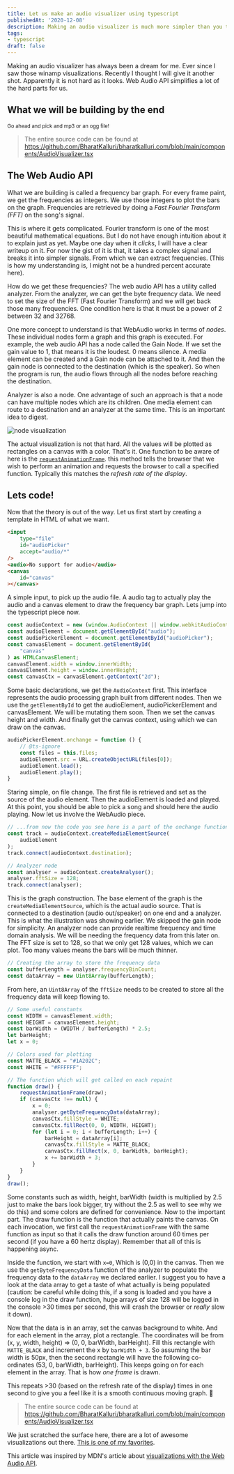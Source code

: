 ```yaml
---
title: Let us make an audio visualizer using typescript
publishedAt: '2020-12-08'
description: Making an audio visualizer is much more simpler than you think, thanks to the web audio API.
tags:
- typescript
draft: false
---
```



Making an audio visualizer has always been a dream for me. Ever since I saw those winamp visualizations.
Recently I thought I will give it another shot. Apparently it is not hard as it looks. Web Audio API simplifies
a lot of the hard parts for us.

## What we will be building by the end

<small>Go ahead and pick and mp3 or an ogg file!</small>

<AudioVisualizer />

> The entire source code can be found at https://github.com/BharatKalluri/bharatkalluri.com/blob/main/components/AudioVisualizer.tsx

## The Web Audio API

What we are building is called a frequency bar graph. For every frame paint, we get the frequencies as integers.
We use those integers to plot the bars on the graph. Frequencies are retrieved by doing a *Fast Fourier Transform (FFT)*
on the song's signal. 

This is where it gets complicated. Fourier transform is one of the most beautiful mathematical 
equations. But I do not have enough intuition about it to explain just as yet. Maybe one day when it *clicks*, I will have 
a clear writeup on it. For now the gist of it is that, it takes a complex signal and breaks it into simpler signals.
From which we can extract frequencies. (This is how my understanding is, I might not be a hundred percent accurate here).

How do we get these frequencies? The web audio API has a utility called analyzer. From the analyzer, we can get the byte
frequency data. We need to set the size of the FFT (Fast Fourier Transform) and we will get back those many frequencies.
One condition here is that it must be a power of 2 between 32 and 32768. 

One more concept to understand is that WebAudio works in terms of *nodes*. These individual nodes form a graph and this graph 
is executed. For example, the web audio API has a node called the Gain Node. If we set the gain value to 1, that means it 
is the loudest. 0 means silence. A media element can be created and a Gain node can be attached to it. And then the 
gain node is connected to the destination (which is the speaker). So when the program is run, the audio flows through all 
the nodes before reaching the destination.

Analyzer is also a node. One advantage of such an approach is that a node can have multiple nodes which are its children.
One media element can route to a destination and an analyzer at the same time. This is an important idea to digest.

![node visualization](/static/images/audio-visualizer-typescript/web_audio_node_illustration.png)

The actual visualization is not that hard. All the values will be plotted as rectangles on a canvas with a color. That's
it. One function to be aware of here is the [`requestAnimationFrame`](https://developer.mozilla.org/en-US/docs/Web/API/Window/requestAnimationFrame).
this method tells the browser that we wish to perform an animation and requests the browser to call a specified function. 
Typically this matches the *refresh rate of the display*.

## Lets code!

Now that the theory is out of the way. Let us first start by creating a template in HTML of what we want.


```html
<input
    type="file"
    id="audioPicker"
    accept="audio/*"
/>
<audio>No support for audio</audio>
<canvas
    id="canvas"
></canvas>
```

A simple input, to pick up the audio file. A audio tag to actually play the audio and a canvas element to 
draw the frequency bar graph. Lets jump into the typescript piece now.

```typescript
const audioContext = new (window.AudioContext || window.webkitAudioContext)();
const audioElement = document.getElementById("audio");
const audioPickerElement = document.getElementById("audioPicker");
const canvasElement = document.getElementById(
    "canvas"
) as HTMLCanvasElement;
canvasElement.width = window.innerWidth;
canvasElement.height = window.innerHeight;
const canvasCtx = canvasElement.getContext("2d");
```

Some basic declarations, we get the `AudioContext` first. This interface represents the audio processing graph built 
from different nodes. Then we use the `getElementById` to get the audioElement, audioPickerElement and canvasElement. 
We will be mutating them soon. Then we set the canvas height and width. And finally get the canvas context, using
which we can draw on the canvas.

```typescript
audioPickerElement.onchange = function () {
    // @ts-ignore
    const files = this.files;
    audioElement.src = URL.createObjectURL(files[0]);
    audioElement.load();
    audioElement.play();
}
```

Staring simple, on file change. The first file is retrieved and set as the source of the audio element. Then the audioElement
is loaded and played. At this point, you should be able to pick a song and should here the audio playing. Now let us involve the 
WebAudio piece.

```typescript
// ...from now the code you see here is a part of the onchange function of audiopicker in the above example
const track = audioContext.createMediaElementSource(
    audioElement
);
track.connect(audioContext.destination);

// Analyzer node
const analyser = audioContext.createAnalyser();
analyser.fftSize = 128;
track.connect(analyser);
```

This is the graph construction. The base element of the graph is the `createMediaElementSource`, which is the actual audio source.
That is connected to a destination (audio out/speaker) on one end and a analyzer. This is what the illustration was showing earlier.
We skipped the gain node for simplicity. An analyzer node can provide realtime frequency and time domain analysis. We will be needing 
the frequency data from this later on. The FFT size is set to 128, so that we only get 128 values, which we can plot. Too many values
means the bars will be much thinner.

```typescript
// Creating the array to store the frequency data
const bufferLength = analyser.frequencyBinCount;
const dataArray = new Uint8Array(bufferLength);
```

From here, an `Uint8Array` of the `fftSize` needs to be created to store all the frequency data will keep flowing to.

```typescript
// Some useful constants
const WIDTH = canvasElement.width;
const HEIGHT = canvasElement.height;
const barWidth = (WIDTH / bufferLength) * 2.5;
let barHeight;
let x = 0;

// Colors used for plotting
const MATTE_BLACK = "#1A202C";
const WHITE = "#FFFFFF";

// The function which will get called on each repaint
function draw() {
    requestAnimationFrame(draw);
    if (canvasCtx !== null) {
        x = 0;
        analyser.getByteFrequencyData(dataArray);
        canvasCtx.fillStyle = WHITE;
        canvasCtx.fillRect(0, 0, WIDTH, HEIGHT);
        for (let i = 0; i < bufferLength; i++) {
            barHeight = dataArray[i];
            canvasCtx.fillStyle = MATTE_BLACK;
            canvasCtx.fillRect(x, 0, barWidth, barHeight);
            x += barWidth + 3;
        }
    }
}
draw();
```

Some constants such as width, height, barWidth (width is multiplied by 2.5 just to make the bars look bigger, try without the 
2.5 as well to see why we do this) and some colors are defined for convenience. Now to the important part.
The draw function is the function that actually paints the canvas. On each invocation, we first call the 
`requestAnimationFrame` with the same function as input so that it calls the draw function around 60 times per second (if 
you have a 60 hertz display). Remember that all of this is happening async.

Inside the function, we start with `x=0`, Which is (0,0) in the canvas. Then we use the `getByteFrequencyData` function 
of the analyzer to populate the frequency data to the `dataArray` we declared earlier. I suggest you to have a look at the 
data array to get a taste of what actually is being populated (caution: be careful while doing this, if a song is loaded and you have
a console log in the draw function, huge arrays of size 128 will be logged in the console >30 times per second, this will crash
the browser or *really* slow it down).

Now that the data is in an array, set the canvas background to white. And for each element in the array, plot a rectangle. 
The coordinates will be from (x, y, width, height) => (0, 0, barWidth, barHeight). Fill this rectangle with `MATTE_BLACK`
and increment the x by `barWidth + 3`. So assuming the bar width is 50px, then the second rectangle will have the following
co-ordinates (53, 0, barWidth, barHeight). This keeps going on for each element in the array. That is how *one frame* is drawn.

This repeats >30 (based on the refresh rate of the display) times in one second to give you a feel like it is a smooth continuous 
moving graph. 🤯

> The entire source code can be found at https://github.com/BharatKalluri/bharatkalluri.com/blob/main/components/AudioVisualizer.tsx

We just scratched the surface here, there are a lot of awesome visualizations out there. [This is one of my favorites](https://jsfiddle.net/NiklasKnaack/2h70hv1q/).

This article was inspired by MDN's article about [visualizations with the Web Audio API](https://developer.mozilla.org/en-US/docs/Web/API/Web_Audio_API/Visualizations_with_Web_Audio_API).